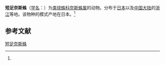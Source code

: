 {{Speciesbox
| name = 短足奈斯蛛
| status = 
| status_system = 
| image = 
| genus = Nesticella
| species = brevipes
| authority = (Yaginuma, 1970)<ref name='id12928'>{{cite web| url =http://www.bioinfo.cn/db05/BjdwSpecies.php?action=view&id=12928| title =短足奈斯蛛| work =《中国动物物种编目数据库》| publisher =中国科学院微生物研究所| author =中国科学院动物研究所| accessdate =2009-04-28| deadurl =yes| archiveurl =https://web.archive.org/web/20160305002005/http://www.bioinfo.cn/db05/BjdwSpecies.php?action=view&id=12928| archivedate =2016-03-05}}</ref>
}}

'''短足奈斯蛛'''（[[学名|学名]]：{{lang|la|''Nesticella brevipes''}}）为[[类球蛛科|类球蛛科]][[奈斯蛛属|奈斯蛛属]]的动物。分布于[[日本|日本]]以及[[中国大陆|中国大陆]]的[[浙江|浙江]]等地。该物种的模式产地在日本。<ref name='id12928'/>

== 参考文献 ==
{{reflist}}

{{Wikispecies|Nesticella brevipes}}
{{Taxonbar|from=Q2080982}}

[[Category:奈斯蛛属|短足奈斯蛛]]


{{蜘蛛小作品}}